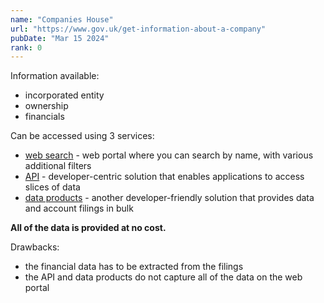 ```yaml
---
name: "Companies House"
url: "https://www.gov.uk/get-information-about-a-company"
pubDate: "Mar 15 2024"
rank: 0
---
```


Information available:

- incorporated entity
- ownership
- financials

Can be accessed using 3 services:

- [web search](https://find-and-update.company-information.service.gov.uk/) - web portal where you can search by name, with various additional filters
- [API](https://developer.company-information.service.gov.uk/) - developer-centric solution that enables applications to access slices of data
- [data products](https://www.gov.uk/guidance/companies-house-data-products) - another developer-friendly solution that provides data and account filings in bulk

**All of the data is provided at no cost.**

Drawbacks:

- the financial data has to be extracted from the filings
- the API and data products do not capture all of the data on the web portal
